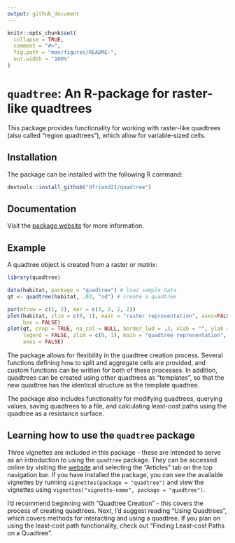```yaml
---
output: github_document
---
```


<!-- README.md is generated from README.Rmd. Please edit that file -->

```r
knitr::opts_chunk$set(
  collapse = TRUE,
  comment = "#>",
  fig.path = "man/figures/README-",
  out.width = "100%"
)
```

# `quadtree`: An R-package for raster-like quadtrees

This package provides functionality for working with raster-like quadtrees (also called "region quadtrees"), which allow for variable-sized cells.

## Installation

The package can be installed with the following R command:

``` r
devtools::install_github("dfriend21/quadtree")
```

## Documentation

Visit the [package website](https://dfriend21.github.io/quadtree/index.html) for more information.

## Example

A quadtree object is created from a raster or matrix:

```r
library(quadtree)

data(habitat, package = "quadtree") # load sample data
qt <- quadtree(habitat, .03, "sd") # create a quadtree
```

```r
par(mfrow = c(1, 2), mar = c(3, 2, 2, 2))
plot(habitat, zlim = c(0, 1), main = "raster representation", axes=FALSE,
     box = FALSE)
plot(qt, crop = TRUE, na_col = NULL, border_lwd = .3, xlab = "", ylab = "",
     legend = FALSE, zlim = c(0, 1), main = "quadtree representation",
     axes = FALSE)
```

The package allows for flexibility in the quadtree creation process. Several functions defining how to split and aggregate cells are provided, and custom functions can be written for both of these processes. In addition, quadtrees can be created using other quadtrees as "templates", so that the new quadtree has the identical structure as the template quadtree.

The package also includes functionality for modifying quadtrees, querying values, saving quadtrees to a file, and calculating least-cost paths using the quadtree as a resistance surface.

## Learning how to use the `quadtree` package

Three vignettes are included in this package - these are intended to serve as an introduction to using the `quadtree` package. They can be accessed online by visiting the [website](https://dfriend21.github.io/quadtree/index.html) and selecting the "Articles" tab on the top navigation bar. If you have installed the package, you can see the available vignettes by running `vignettes(package = "quadtree")` and view the vignettes using `vignettes("vignette-name", package = "quadtree")`.

I'd recommend beginning with "Quadtree Creation" - this covers the process of creating quadtrees. Next, I'd suggest reading "Using Quadtrees", which covers methods for interacting and using a quadtree. If you plan on using the least-cost path functionality, check out "Finding Least-cost Paths on a Quadtree".